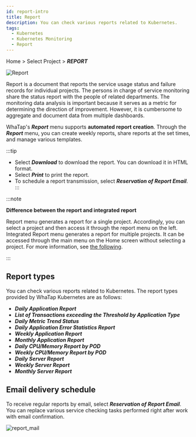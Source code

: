 ```yaml
---
id: report-intro
title: Report
description: You can check various reports related to Kubernetes.
tags:
  - Kubernetes
  - Kubernetes Monitoring
  - Report
---
```


Home > Select Project > **_REPORT_**

![Report](https://img.whatap.io/media/images/whatap_kubernetes_flexible_report.png)

Report is a document that reports the service usage status and failure records for individual projects. The persons in charge of service monitoring share the status report with the people of related departments. The monitoring data analysis is important because it serves as a metric for determining the direction of improvement. However, it is cumbersome to aggregate and document data from multiple dashboards.  

WhaTap's **_Report_** menu supports **automated report creation**. Through the **_Report_** menu, you can create weekly reports, share reports at the set times, and manage various templates.

:::tip

-   Select **_Download_** to download the report. You can download it in HTML format.
-   Select **_Print_** to print the report.
-   To schedule a report transmission, select **_Reservation of Report Email_**.
:::

:::note

**Difference between the report and integrated report**

Report menu generates a report for a single project. Accordingly, you can select a project and then access it through the report menu on the left. Integrated Report menu generates a report for multiple projects. It can be accessed through the main menu on the Home screen without selecting a project. For more information, see [the following](integrated-report).

:::

## Report types

You can check various reports related to Kubernetes. The report types provided by WhaTap Kubernetes are as follows:

-   **_Daily Application Report_**
-   **_List of Transactions exceeding the Threshold by Application Type_**
-   **_Daily Metric Trend Status_**
-   **_Daily Application Error Statistics Report_**
-   **_Weekly Application Report_**
-   **_Monthly Application Report_**
-   **_Daily CPU/Memory Report by POD_**
-   **_Weekly CPU/Memory Report by POD_**
-   **_Daily Server Report_**
-   **_Weekly Server Report_**
-   **_Monthly Server Report_**

## Email delivery schedule

To receive regular reports by email, select **_Reservation of Report Email_**. You can replace various service checking tasks performed right after work with email confirmation.

![report_mail](https://img.whatap.io/media/images/report_mail.png)
